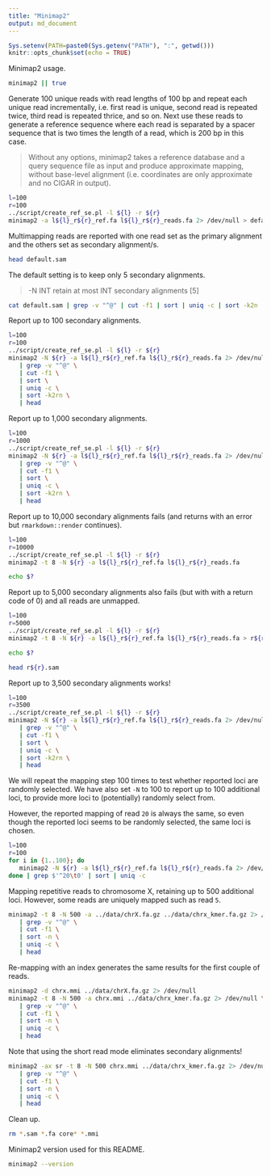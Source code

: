 ```yaml
---
title: "Minimap2"
output: md_document
---
```


```r
Sys.setenv(PATH=paste0(Sys.getenv("PATH"), ":", getwd()))
knitr::opts_chunk$set(echo = TRUE)
```

Minimap2 usage.

```bash
minimap2 || true
```

Generate 100 unique reads with read lengths of 100 bp and repeat each unique read incrementally, i.e. first read is unique, second read is repeated twice, third read is repeated thrice, and so on. Next use these reads to generate a reference sequence where each read is separated by a spacer sequence that is two times the length of a read, which is 200 bp in this case.

>Without any options, minimap2 takes a reference database and a query sequence file as input and produce approximate mapping, without base-level alignment (i.e. coordinates are only approximate and no CIGAR in output).

```bash
l=100
r=100
../script/create_ref_se.pl -l ${l} -r ${r}
minimap2 -a l${l}_r${r}_ref.fa l${l}_r${r}_reads.fa 2> /dev/null > default.sam
```

Multimapping reads are reported with one read set as the primary alignment and the others set as secondary alignment/s.

```bash
head default.sam
```

The default setting is to keep only 5 secondary alignments.

>-N INT       retain at most INT secondary alignments [5]

```bash
cat default.sam | grep -v "^@" | cut -f1 | sort | uniq -c | sort -k2n | head
```

Report up to 100 secondary alignments.

```bash
l=100
r=100
../script/create_ref_se.pl -l ${l} -r ${r}
minimap2 -N ${r} -a l${l}_r${r}_ref.fa l${l}_r${r}_reads.fa 2> /dev/null \
   | grep -v "^@" \
   | cut -f1 \
   | sort \
   | uniq -c \
   | sort -k2rn \
   | head
```

Report up to 1,000 secondary alignments.

```bash
l=100
r=1000
../script/create_ref_se.pl -l ${l} -r ${r}
minimap2 -N ${r} -a l${l}_r${r}_ref.fa l${l}_r${r}_reads.fa 2> /dev/null \
   | grep -v "^@" \
   | cut -f1 \
   | sort \
   | uniq -c \
   | sort -k2rn \
   | head
```

Report up to 10,000 secondary alignments fails (and returns with an error but `rmarkdown::render` continues).

```bash
l=100
r=10000
../script/create_ref_se.pl -l ${l} -r ${r}
minimap2 -t 8 -N ${r} -a l${l}_r${r}_ref.fa l${l}_r${r}_reads.fa

echo $?
```

Report up to 5,000 secondary alignments also fails (but with with a return code of 0) and all reads are unmapped.

```bash
l=100
r=5000
../script/create_ref_se.pl -l ${l} -r ${r}
minimap2 -t 8 -N ${r} -a l${l}_r${r}_ref.fa l${l}_r${r}_reads.fa > r${r}.sam

echo $?

head r${r}.sam
```

Report up to 3,500 secondary alignments works!

```bash
l=100
r=3500
../script/create_ref_se.pl -l ${l} -r ${r}
minimap2 -N ${r} -a l${l}_r${r}_ref.fa l${l}_r${r}_reads.fa 2> /dev/null \
   | grep -v "^@" \
   | cut -f1 \
   | sort \
   | uniq -c \
   | sort -k2rn \
   | head
```

We will repeat the mapping step 100 times to test whether reported loci are randomly selected. We have also set `-N` to 100 to report up to 100 additional loci, to provide more loci to (potentially) randomly select from.

However, the reported mapping of read `20` is always the same, so even though the reported loci seems to be randomly selected, the same loci is chosen.

```bash
l=100
r=100
for i in {1..100}; do
   minimap2 -N ${r} -a l${l}_r${r}_ref.fa l${l}_r${r}_reads.fa 2> /dev/null
done | grep $'^20\t0' | sort | uniq -c
```

Mapping repetitive reads to chromosome X, retaining up to 500 additional loci. However, some reads are uniquely mapped such as read `5`.

```bash
minimap2 -t 8 -N 500 -a ../data/chrX.fa.gz ../data/chrx_kmer.fa.gz 2> /dev/null \
   | grep -v "^@" \
   | cut -f1 \
   | sort -n \
   | uniq -c \
   | head
```

Re-mapping with an index generates the same results for the first couple of reads.

```bash
minimap2 -d chrx.mmi ../data/chrX.fa.gz 2> /dev/null
minimap2 -t 8 -N 500 -a chrx.mmi ../data/chrx_kmer.fa.gz 2> /dev/null \
   | grep -v "^@" \
   | cut -f1 \
   | sort -n \
   | uniq -c \
   | head
```

Note that using the short read mode eliminates secondary alignments!

```bash
minimap2 -ax sr -t 8 -N 500 chrx.mmi ../data/chrx_kmer.fa.gz 2> /dev/null \
   | grep -v "^@" \
   | cut -f1 \
   | sort -n \
   | uniq -c \
   | head
```

Clean up.

```bash
rm *.sam *.fa core* *.mmi
```

Minimap2 version used for this README.

```bash
minimap2 --version
```

